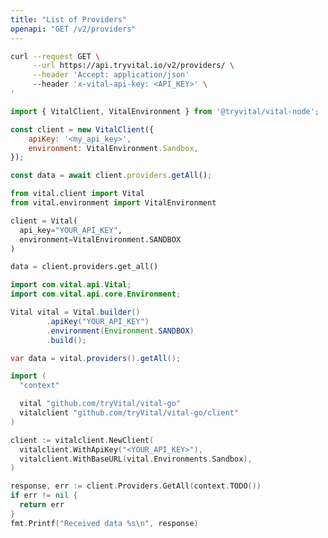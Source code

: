 ```yaml
---
title: "List of Providers"
openapi: "GET /v2/providers"
---
```


<RequestExample>

```bash cURL
curl --request GET \
     --url https://api.tryvital.io/v2/providers/ \
     --header 'Accept: application/json'
     --header 'x-vital-api-key: <API_KEY>' \
'
```

```javascript Node
import { VitalClient, VitalEnvironment } from '@tryvital/vital-node';

const client = new VitalClient({
    apiKey: '<my_api_key>',
    environment: VitalEnvironment.Sandbox,
});

const data = await client.providers.getAll();
```

```python Python
from vital.client import Vital
from vital.environment import VitalEnvironment

client = Vital(
  api_key="YOUR_API_KEY",
  environment=VitalEnvironment.SANDBOX
)

data = client.providers.get_all()
```

```java Java
import com.vital.api.Vital;
import com.vital.api.core.Environment;

Vital vital = Vital.builder()
        .apiKey("YOUR_API_KEY")
        .environment(Environment.SANDBOX)
        .build();

var data = vital.providers().getAll();
```

```go Go
import (
  "context"

  vital "github.com/tryVital/vital-go"
  vitalclient "github.com/tryVital/vital-go/client"
)

client := vitalclient.NewClient(
  vitalclient.WithApiKey("<YOUR_API_KEY>"),
  vitalclient.WithBaseURL(vital.Environments.Sandbox),
)

response, err := client.Providers.GetAll(context.TODO())
if err != nil {
  return err
}
fmt.Printf("Received data %s\n", response)
```

</RequestExample>
